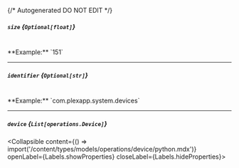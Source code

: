 {/* Autogenerated DO NOT EDIT  */}

##### `size` *{`Optional[float]`}*
<br/>
**Example:** `151`

---
##### `identifier` *{`Optional[str]`}*
<br/>
**Example:** `com.plexapp.system.devices`

---
##### `device` *{`List[operations.Device]`}*
<Collapsible content={() => import('/content/types/models/operations/device/python.mdx')} openLabel={Labels.showProperties} closeLabel={Labels.hideProperties}>
</Collapsible>


